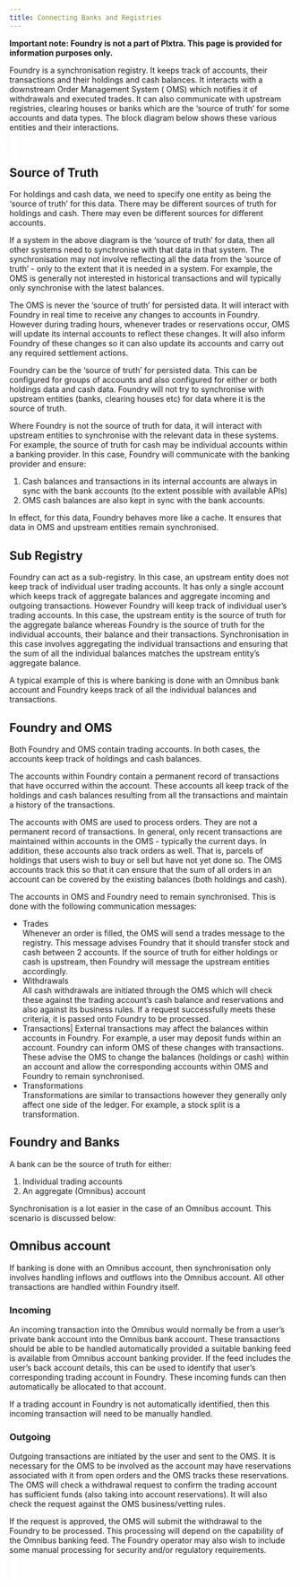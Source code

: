 ```yaml
---
title: Connecting Banks and Registries
---
```


**Important note: Foundry is not a part of Plxtra. This page is provided for information purposes only.**


Foundry is a synchronisation registry. It keeps track of accounts, their transactions and their holdings and cash balances. It interacts with a downstream Order Management System (
OMS) which notifies it of withdrawals and executed trades. It can also communicate with upstream registries, clearing houses or banks which are the ‘source of truth’ for some
accounts and data types. The block diagram below shows these various entities and their interactions.

<FoundryConnectivity fill="currentColor" style="background-color: white; padding: 1em"/>

## Source of Truth
For holdings and cash data, we need to specify one entity as being the ‘source of truth’ for this data. There may be different sources of truth for holdings and cash. There may even be different sources for different accounts.

If a system in the above diagram is the ‘source of truth’ for data, then all other systems need to synchronise with that data in that system. The synchronisation may not involve reflecting all the data from the ‘source of truth’ - only to the extent that it is needed in a system. For example, the OMS is generally not interested in historical transactions and will typically only synchronise with the latest balances.

The OMS is never the ‘source of truth’ for persisted data. It will interact with Foundry in real time to receive any changes to accounts in Foundry. However during trading hours, whenever trades or reservations occur, OMS will update its internal accounts to reflect these changes. It will also inform Foundry of these changes so it can also update its accounts and carry out any required settlement actions.

Foundry can be the ‘source of truth’ for persisted data. This can be configured for groups of accounts and also configured for either or both holdings data and cash data. Foundry will not try to synchronise with upstream entities (banks, clearing houses etc) for data where it is the source of truth.

Where Foundry is not the source of truth for data, it will interact with upstream entities to synchronise with the relevant data in these systems. For example, the source of truth for cash may be individual accounts within a banking provider. In this case, Foundry will communicate with the banking provider and ensure:

1. Cash balances and transactions in its internal accounts are always in sync with the bank accounts (to the extent possible with available APIs)
1. OMS cash balances are also kept in sync with the bank accounts.

In effect, for this data, Foundry behaves more like a cache. It ensures that data in OMS and upstream entities remain synchronised.

## Sub Registry
Foundry can act as a sub-registry. In this case, an upstream entity does not keep track of individual user trading accounts. It has only a single account which keeps track of aggregate balances and aggregate incoming and outgoing transactions. However Foundry will keep track of individual user’s trading accounts. In this case, the upstream entity is the source of truth for the aggregate balance whereas Foundry is the source of truth for the individual accounts, their balance and their transactions. Synchronisation in this case involves aggregating the individual transactions and ensuring that the sum of all the individual balances matches the upstream entity’s aggregate balance.

A typical example of this is where banking is done with an Omnibus bank account and Foundry keeps track of all the individual balances and transactions.

## Foundry and OMS
Both Foundry and OMS contain trading accounts. In both cases, the accounts keep track of holdings and cash balances.

The accounts within Foundry contain a permanent record of transactions that have occurred within the account. These accounts all keep track of the holdings and cash balances resulting from all the transactions and maintain a history of the transactions.

The accounts with OMS are used to process orders. They are not a permanent record of transactions. In general, only recent transactions are maintained within accounts in the OMS - typically the current days. In addition, these accounts also track orders as well. That is, parcels of holdings that users wish to buy or sell but have not yet done so. The OMS accounts track this so that it can ensure that the sum of all orders in an account can be covered by the existing balances (both holdings and cash).

The accounts in OMS and Foundry need to remain synchronised. This is done with the following communication messages:

* Trades\
Whenever an order is filled, the OMS will send a trades message to the registry. This message advises Foundry that it should transfer stock and cash between 2 accounts. If the source of truth for either holdings or cash is upstream, then Foundry will message the upstream entities accordingly.
* Withdrawals\
All cash withdrawals are initiated through the OMS which will check these against the trading account’s cash balance and reservations and also against its business rules. If a request successfully meets these criteria, it is passed onto Foundry to be processed.
* Transactions|
External transactions may affect the balances within accounts in Foundry. For example, a user may deposit funds within an account. Foundry can inform OMS of these changes with transactions. These advise the OMS to change the balances (holdings or cash) within an account and allow the corresponding accounts within OMS and Foundry to remain synchronised.
* Transformations\
Transformations are similar to transactions however they generally only affect one side of the ledger. For example, a stock split is a transformation.

## Foundry and Banks

A bank can be the source of truth for either:
1. Individual trading accounts
1. An aggregate (Omnibus) account

Synchronisation is a lot easier in the case of an Omnibus account. This scenario is discussed below:

## Omnibus account

If banking is done with an Omnibus account, then synchronisation only involves handling inflows and outflows into the Omnibus account. All other transactions are handled within Foundry itself.

### Incoming

An incoming transaction into the Omnibus would normally be from a user’s private bank account into the Omnibus bank account. These transactions should be able to be handled automatically provided a suitable banking feed is available from Omnibus account banking provider. If the feed includes the user’s back account details, this can be used to identify that user’s corresponding trading account in Foundry. These incoming funds can then automatically be allocated to that account.

If a trading account in Foundry is not automatically identified, then this incoming transaction will need to be manually handled.

### Outgoing

Outgoing transactions are initiated by the user and sent to the OMS. It is necessary for the OMS to be involved as the account may have reservations associated with it from open orders and the OMS tracks these reservations. The OMS will check a withdrawal request to confirm the trading account has sufficient funds (also taking into account reservations). It will also check the request against the OMS business/vetting rules.

If the request is approved, the OMS will submit the withdrawal to the Foundry to be processed. This processing will depend on the capability of the Omnibus banking feed. The Foundry operator may also wish to include some manual processing for security and/or regulatory requirements.
